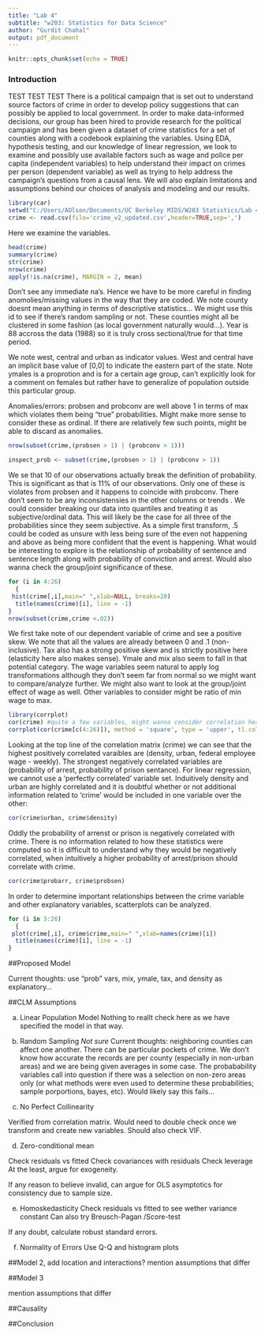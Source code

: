 ---
title: "Lab 4"
subtitle: "w203: Statistics for Data Science"
author: "Gurdit Chahal"
output: pdf_document
---

```{r setup, include=FALSE}
knitr::opts_chunk$set(echo = TRUE)
```
### Introduction
TEST TEST TEST
There is a political campaign that is set out to understand source factors of crime in order to develop policy suggestions that can possibly be applied to local government. In order to make data-informed decisions, our group has been hired to provide research for the political campaign and has been given a dataset of crime statistics for a set of counties along with a codebook explaining the variables. Using EDA, hypothesis testing, and our knowledge of linear regression, we look to examine and possibly use available factors such as wage and police per capita (independent variables) to help understand their impact on crimes per person (dependent variable) as well as trying to help address the campaign's questions from a causal lens. We will also explain limitations and assumptions behind our choices of analysis and modeling and our results.
  
```{r}
library(car)
setwd("C:/Users/AOlson/Documents/UC Berkeley MIDS/W203 Statistics/Lab 4/Lab_4")
crime <- read.csv(file='crime_v2_updated.csv',header=TRUE,sep=',')

```

  Here we examine the variables. 
  
  
```{r}
head(crime)
summary(crime)
str(crime)
nrow(crime)
apply(!is.na(crime), MARGIN = 2, mean)
```
Don't see any immediate na's. Hence we have to be more careful in finding anomolies/missing values in the way that they are coded.
We note county doesnt mean anything in terms of descriptive statistics... We might use this id to see if there's random sampling or not. These counties might all be clustered in some fashion (as local government naturally would...). Year is 88 accross the data (1988) so it is truly cross sectional/true for that time period. 

We note west, central and urban as indicator values. West and central have an implicit base value of [0,0] to indicate the eastern part of the state. Note ymales is a proprotion and is for a certain age group, can't explicitly look for a comment on females but rather have to generalize of population outside this particular group.

Anomalies/errors: probsen and probconv are well above 1 in terms of max which violates them being "true" probabilities. Might make more sense to consider these as ordinal. If there are relatively few such points, might be able to discard as anomalies.

```{r}
nrow(subset(crime,(probsen > 1) | (probconv > 1)))

inspect_prob <- subset(crime,(probsen > 1) | (probconv > 1))


```
We se that 10 of our observations actually break the definition of probability. This is significant as that is 11% of our observations. Only one of these is violates from probsen and it happens to coincide with probconv. There don't seem to be any inconsistensies in the other columns or trends . We could consider breaking our data into quantiles and treating it as subjective/ordinal data. This will likely be the case for all three of the probabilities since they seem subjective. As a simple first transform, .5 could be coded as unsure with less being sure of the even not happening and above as being more confident that the event is happening. What would be interesting to explore is the relationship of probability of sentence and sentence length along with probability of conviction and arrest. Would also wanna check the group/joint significance of these. 



```{r}
for (i in 4:26)
  {
 hist(crime[,i],main=" ",xlab=NULL, breaks=20)
  title(names(crime)[i], line = -1)
}
nrow(subset(crime,crime <.02))
```

We first take note of our dependent variable of crime and see a positive skew. We note that all the values are already between 0 and .1 (non-inclusive). Tax also has a strong positive skew and is strictly positive here (elasticity here also makes sense). Ymale and mix also seem to fall in that potential category. The wage variables seem natural to apply log transformations although they don't seem far from normal so we might want to compare/analyze further. We might also want to look at the group/joint effect of wage as well. Other variables to consider might be ratio of min wage to max.

```{r}
library(corrplot)
cor(crime) #quite a few variables, might wanna consider correlation heatmap here
corrplot(cor(crime[c(4:26)]), method = 'square', type = 'upper', tl.col = 'black')

```
Looking at the top line of the correlation matrix (crime) we can see that the highest positively correlated varaibles are (density, urban, federal employee wage - weekly). The strongest negatively correlated variables are (probability of arrest, probability of prison sentance). For linear regression, we cannot use a 'perfectly correlated' variable set. Induitively density and urban are highly correlated and it is doubtful whether or not additional information related to 'crime' would be included in one variable over the other:

```{r}
cor(crime$urban, crime$density)
```

Oddly the probability of arrenst or prison is negatively correlated with crime. There is no information related to how these statistics were computed so it is difficult to understand why they would be negatively correlated, when intuitively a higher probability of arrest/prison should correlate with crime. 

```{r}
cor(crime$probarr, crime$probsen)
```

In order to determine important relationships between the crime variable and other explanatory variables, scatterplots can be analyzed. 
```{r}
for (i in 5:26)
  {
 plot(crime[,i], crime$crime,main=" ",xlab=names(crime)[i])
  title(names(crime)[i], line = -1)
}
```

##Proposed Model

Current thoughts: use "prob" vars, mix, ymale, tax, and density as explanatory...

##CLM Assumptions

a. Linear Population Model
Nothing to reallt check here as we have specified the model in that way.

b. Random Sampling
*Not sure* Current thoughts: neighboring counties can affect one another. There can be particular pockets of crime. We don't know how accurate the records are per county (especially in non-urban areas) and we are being given averages in some case. The probabability variables call into question if there was a selection on non-zero areas only (or what methods were even used to determine these probabilities; sample porportions, bayes, etc). Would likely say this fails...

c. No Perfect Collinearity 

Verified from correlation matrix. Would need to double check once we transform and create new variables. Should also check VIF.

d. Zero-conditional mean

Check residuals vs fitted
Check covariances with residuals
Check leverage
At the least, argue for exogeneity.

If any reason to believe invalid, can argue for OLS asymptotics for consistency due to sample size.

e. Homoskedasticity
Check residuals vs fitted to see wether variance constant
Can also try Breusch-Pagan /Score-test

If any doubt, calculate robust standard errors.

f. Normality of Errors
Use Q-Q and histogram plots

##Model 2, add location and interactions?
mention assumptions that differ

##Model 3

mention assumptions that differ

##Causality


##Conclusion

